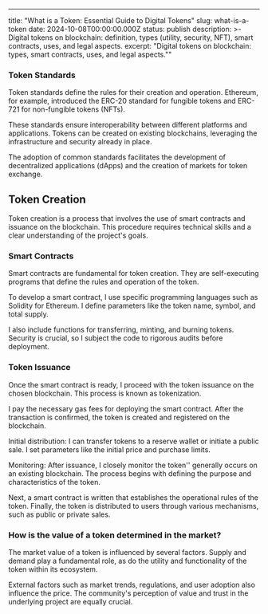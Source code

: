---
title: "What is a Token: Essential Guide to Digital Tokens"
slug: what-is-a-token
date: 2024-10-08T00:00:00.000Z
status: publish
description: >-
 Digital tokens on blockchain: definition, types (utility, security, NFT),
 smart contracts, uses, and legal aspects.
excerpt: "Digital tokens on blockchain: types, smart contracts, uses, and legal aspects.""

### Token Standards

Token standards define the rules for their creation and operation. Ethereum, for example, introduced the ERC-20 standard for fungible tokens and ERC-721 for non-fungible tokens (NFTs).

These standards ensure interoperability between different platforms and applications. Tokens can be created on existing blockchains, leveraging the infrastructure and security already in place.

The adoption of common standards facilitates the development of decentralized applications (dApps) and the creation of markets for token exchange.

## Token Creation

Token creation is a process that involves the use of smart contracts and issuance on the blockchain. This procedure requires technical skills and a clear understanding of the project's goals.

### Smart Contracts

Smart contracts are fundamental for token creation. They are self-executing programs that define the rules and operation of the token.

To develop a smart contract, I use specific programming languages such as Solidity for Ethereum. I define parameters like the token name, symbol, and total supply.

I also include functions for transferring, minting, and burning tokens. Security is crucial, so I subject the code to rigorous audits before deployment.

### Token Issuance

Once the smart contract is ready, I proceed with the token issuance on the chosen blockchain. This process is known as tokenization.

I pay the necessary gas fees for deploying the smart contract. After the transaction is confirmed, the token is created and registered on the blockchain.

Initial distribution: I can transfer tokens to a reserve wallet or initiate a public sale. I set parameters like the initial price and purchase limits.

Monitoring: After issuance, I closely monitor the token'' generally occurs on an existing blockchain. The process begins with defining the purpose and characteristics of the token.

Next, a smart contract is written that establishes the operational rules of the token. Finally, the token is distributed to users through various mechanisms, such as public or private sales.

### How is the value of a token determined in the market?

The market value of a token is influenced by several factors. Supply and demand play a fundamental role, as do the utility and functionality of the token within its ecosystem.

External factors such as market trends, regulations, and user adoption also influence the price. The community's perception of value and trust in the underlying project are equally crucial.
</FAQSection>